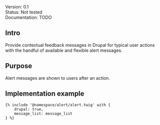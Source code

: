 <div class="mb-1">
	<span class="badge badge-sm text-bg-blue">Version: 0.1</span>
</div>
<div class="mb-1">
	<span class="badge badge-sm text-bg-red">Status: Not tested</span>
</div>
<div class="mb-4">
	<span class="badge badge-sm text-bg-warning">Documentation: TODO</span>
</div>

## Intro

Provide contextual feedback messages in Drupal for typical user actions with the handful of available and flexible alert messages.


## Purpose

Alert messages are shown to users after an action.

## Implementation example
```
{% include '@namespace/alert/alert.twig' with {
	drupal: true,
	message_list: message_list
} %}
```